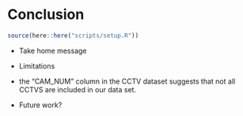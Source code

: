 # Conclusion {.tabset}

```r
source(here::here("scripts/setup.R"))
```

* Take home message
* Limitations

+ the "CAM_NUM" column in the CCTV dataset suggests that not all CCTVS are included in our data set.

* Future work?
